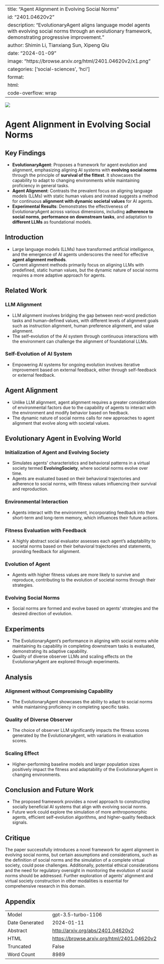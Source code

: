 
---
title: "Agent Alignment in Evolving Social Norms"
id: "2401.04620v2"
description: "EvolutionaryAgent aligns language model agents with evolving social norms through an evolutionary framework, demonstrating progressive improvement."
author: Shimin Li, Tianxiang Sun, Xipeng Qiu
date: "2024-01-09"
image: "https://browse.arxiv.org/html/2401.04620v2/x1.png"
categories: ['social-sciences', 'hci']
format:
  html:
    code-overflow: wrap
---

![](https://browse.arxiv.org/html/2401.04620v2/x1.png)

# Agent Alignment in Evolving Social Norms

## Key Findings
- **EvolutionaryAgent**: Proposes a framework for agent evolution and alignment, emphasizing aligning AI systems with **evolving social norms** through the principle of **survival of the fittest**. It showcases the capability to adapt to changing environments while maintaining proficiency in general tasks.
- **Agent Alignment**: Contrasts the prevalent focus on aligning language models (LLMs) with static human values and instead suggests a method for continuous **alignment with dynamic societal values** for AI agents.
- **Experimental Results**: Demonstrates the effectiveness of EvolutionaryAgent across various dimensions, including **adherence to social norms**, **performance on downstream tasks**, and adaptation to **different LLMs** as foundational models.

## Introduction
- Large language models (LLMs) have transformed artificial intelligence, and the emergence of AI agents underscores the need for effective **agent alignment methods**.
- Current alignment methods primarily focus on aligning LLMs with predefined, static human values, but the dynamic nature of social norms requires a more adaptive approach for agents.

## Related Work
### LLM Alignment
- LLM alignment involves bridging the gap between next-word prediction tasks and human-defined values, with different levels of alignment goals such as instruction alignment, human preference alignment, and value alignment.
- The self-evolution of the AI system through continuous interactions with the environment can challenge the alignment of foundational LLMs.

### Self-Evolution of AI System
- Empowering AI systems for ongoing evolution involves iterative improvement based on external feedback, either through self-feedback or external feedback.

## Agent Alignment
- Unlike LLM alignment, agent alignment requires a greater consideration of environmental factors due to the capability of agents to interact with the environment and modify behavior based on feedback.
- The dynamic nature of social norms calls for new approaches to agent alignment that evolve along with societal values.

## Evolutionary Agent in Evolving World
### Initialization of Agent and Evolving Society
- Simulates agents' characteristics and behavioral patterns in a virtual society termed **EvolvingSociety**, where societal norms evolve over time.
- Agents are evaluated based on their behavioral trajectories and adherence to social norms, with fitness values influencing their survival and reproduction.

### Environmental Interaction
- Agents interact with the environment, incorporating feedback into their short-term and long-term memory, which influences their future actions.

### Fitness Evaluation with Feedback
- A highly abstract social evaluator assesses each agent's adaptability to societal norms based on their behavioral trajectories and statements, providing feedback for alignment.

### Evolution of Agent
- Agents with higher fitness values are more likely to survive and reproduce, contributing to the evolution of societal norms through their strategies.

### Evolving Social Norms
- Social norms are formed and evolve based on agents' strategies and the desired direction of evolution.

## Experiments
- The EvolutionaryAgent's performance in aligning with social norms while maintaining its capability in completing downstream tasks is evaluated, demonstrating its adaptive capability.
- Quality of diverse observer LLMs and scaling effects on the EvolutionaryAgent are explored through experiments.

## Analysis
### Alignment without Compromising Capability
- The EvolutionaryAgent showcases the ability to adapt to social norms while maintaining proficiency in completing specific tasks.

### Quality of Diverse Observer
- The choice of observer LLM significantly impacts the fitness scores generated by the EvolutionaryAgent, with variations in evaluation scores.

### Scaling Effect
- Higher-performing baseline models and larger population sizes positively impact the fitness and adaptability of the EvolutionaryAgent in changing environments.

## Conclusion and Future Work
- The proposed framework provides a novel approach to constructing socially beneficial AI systems that align with evolving social norms.
- Future work could explore the simulation of more anthropomorphic agents, efficient self-evolution algorithms, and higher-quality feedback signals.

## Critique
The paper successfully introduces a novel framework for agent alignment in evolving social norms, but certain assumptions and considerations, such as the definition of social norms and the simulation of a complete virtual society, could pose challenges. Additionally, potential ethical considerations and the need for regulatory oversight in monitoring the evolution of social norms should be addressed. Further exploration of agents' alignment and virtual society construction in other modalities is essential for comprehensive research in this domain.

## Appendix

|          |          |
|----------|----------|
| Model     | gpt-3.5-turbo-1106       |
| Date Generated     | 2024-01-11       |
| Abstract | [http://arxiv.org/abs/2401.04620v2](http://arxiv.org/abs/2401.04620v2)        |
| HTML     | [https://browse.arxiv.org/html/2401.04620v2](https://browse.arxiv.org/html/2401.04620v2)       |
| Truncated       | False       |
| Word Count       | 8989       |